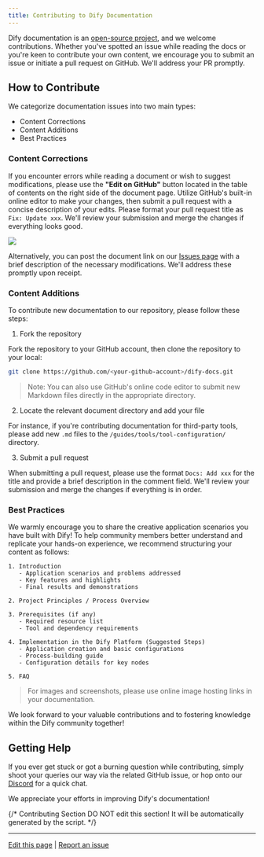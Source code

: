 ```yaml
---
title: Contributing to Dify Documentation
---
```



Dify documentation is an [open-source project](https://github.com/langgenius/dify-docs), and we welcome contributions. Whether you've spotted an issue while reading the docs or you're keen to contribute your own content, we encourage you to submit an issue or initiate a pull request on GitHub. We'll address your PR promptly.

## How to Contribute

We categorize documentation issues into two main types:

* Content Corrections
* Content Additions
* Best Practices

### Content Corrections

If you encounter errors while reading a document or wish to suggest modifications, please use the **"Edit on GitHub"** button located in the table of contents on the right side of the document page. Utilize GitHub's built-in online editor to make your changes, then submit a pull request with a concise description of your edits. Please format your pull request title as `Fix: Update xxx`. We'll review your submission and merge the changes if everything looks good.

![](https://assets-docs.dify.ai/dify-enterprise-mintlify/en/community/29a6fe7b317ddb667cb3a58a8fdc4c56.png)

Alternatively, you can post the document link on our [Issues page](https://github.com/langgenius/dify-docs/issues) with a brief description of the necessary modifications. We'll address these promptly upon receipt.

### Content Additions

To contribute new documentation to our repository, please follow these steps:

1. Fork the repository

Fork the repository to your GitHub account, then clone the repository to your local:

```bash
git clone https://github.com/<your-github-account>/dify-docs.git
```

> Note: You can also use GitHub's online code editor to submit new Markdown files directly in the appropriate directory.

2. Locate the relevant document directory and add your file

For instance, if you're contributing documentation for third-party tools, please add new `.md` files to the `/guides/tools/tool-configuration/` directory.

3. Submit a pull request

When submitting a pull request, please use the format `Docs: Add xxx` for the title and provide a brief description in the comment field. We'll review your submission and merge the changes if everything is in order.

### Best Practices

We warmly encourage you to share the creative application scenarios you have built with Dify! To help community members better understand and replicate your hands-on experience, we recommend structuring your content as follows:


```text
1. Introduction
   - Application scenarios and problems addressed
   - Key features and highlights
   - Final results and demonstrations

2. Project Principles / Process Overview

3. Prerequisites (if any)
   - Required resource list
   - Tool and dependency requirements

4. Implementation in the Dify Platform (Suggested Steps)
   - Application creation and basic configurations
   - Process-building guide
   - Configuration details for key nodes

5. FAQ
```

> For images and screenshots, please use online image hosting links in your documentation.

We look forward to your valuable contributions and to fostering knowledge within the Dify community together!

## Getting Help

If you ever get stuck or got a burning question while contributing, simply shoot your queries our way via the related GitHub issue, or hop onto our [Discord](https://discord.com/invite/8Tpq4AcN9c) for a quick chat.

We appreciate your efforts in improving Dify's documentation!

{/*
Contributing Section
DO NOT edit this section!
It will be automatically generated by the script.
*/}

---

[Edit this page](https://github.com/langgenius/dify-docs/edit/main/en/community/docs-contribution.mdx) | [Report an issue](https://github.com/langgenius/dify-docs/issues/new?template=docs.yml)

